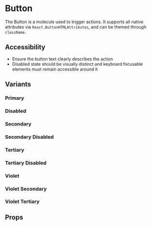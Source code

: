 
<Meta of={ButtonStories} />

# Button

The Button is a molecule used to trigger actions. It supports all native attributes via `React.ButtonHTMLAttributes`, and can be themed through `className`.

## Accessibility

- Ensure the button text clearly describes the action
- Disabled state should be visually distinct and keyboard focusable elements must remain accessible around it


## Variants

### Primary
<Canvas of={ButtonStories.Primary} />

### Disabled
<Canvas of={ButtonStories.Disabled} />

### Secondary
<Canvas of={ButtonStories.Secondary} />

### Secondary Disabled
<Canvas of={ButtonStories.SecondaryDisabled} />

### Tertiary
<Canvas of={ButtonStories.Tertiary} />

### Tertiary Disabled
<Canvas of={ButtonStories.TertiaryDisabled} />

### Violet
<Canvas of={ButtonStories.Violet} />

### Violet Secondary
<Canvas of={ButtonStories.VioletSecondary} />

### Violet Tertiary
<Canvas of={ButtonStories.VioletTertiary} />


## Props

<Primary />
<Controls />
